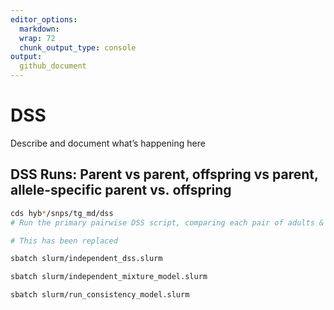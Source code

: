 ```yaml
---
editor_options: 
  markdown: 
  wrap: 72
  chunk_output_type: console
output:
  github_document
---
```


# DSS 

Describe and document what's happening here

## DSS Runs: Parent vs parent, offspring vs parent,  allele-specific parent vs. offspring

```bash
cds hyb*/snps/tg_md/dss
# Run the primary pairwise DSS script, comparing each pair of adults & each pair of offspring alleles.  

# This has been replaced

sbatch slurm/independent_dss.slurm

sbatch slurm/independent_mixture_model.slurm

sbatch slurm/run_consistency_model.slurm

```

<!-- ```{bash, eval = FALSE} -->
<!-- # One rds file per pair per chromosome -->
<!-- # sbatch slurm/run_dss.slurm -->

<!-- # Combine each pair into a bed file, then find overlap between parents and offspring pairs -->
<!-- # sbatch slurm/dss_intersect.slurm -->

<!-- # Add reads per locus data to the dss intersections -->
<!-- # sbatch slurm/merge_methyl_counts.slurm -->

<!-- # Run the allele-specific parent vs. offspring analysis and merge w/ the  -->
<!-- # main result -->
<!-- # sbatch slurm/dss_parent_offspring_single.slurm -->
<!-- # Alternate attempt: -->
<!-- #sbatch --export ALL,delta=0.25,N=8,N_CORE=16 slurm/dss_parent_offspring_single.slurm -->

<!-- ## Finally, run the mixture model -->
<!-- #sbatch --export ALL,delta=0.3,N=8 -d afterok:696683 slurm/run_mixture_model.slurm -->

<!-- ## Also run the consistency model -->

<!-- ## And the bivariate model -->

<!-- # <!-- Non-heritability  -->

<!-- # Now visualize the figure -->
<!-- ``` -->


<!-- Alternate version, where sites are pre-filtered for sample size and forced to be uncorrelated with each other. -->

<!-- ```{bash, eval = FALSE, echo = TRUE} -->




<!-- ``` -->


<!-- ## Asserting directionalty on the DSS data (fold into merge_and_order.slurm) -->

<!-- For the final version of this analysis, we want $\Delta$ to be Maternal - Paternal.  For some cases, this has been lost; however, the data trail exist to identify which samples need to have their signs flipped. -->

<!-- Ordering used by dss: -->
<!-- ```{bash, eval = FALSE} -->
<!-- # Identify order used by DSS -->
<!-- ls pairwise_out/dml_test/*chr1.rds | sed -e 's|.*/||g' -e 's|_chr.*||g' -e 's|_|\t|g' > dss_delta_order.tsv -->
<!-- # Delta is Column 1 - Column 2 -->
<!-- ``` -->


<!-- The ordering they should be in:  -->
<!-- ```{r} -->
<!-- suppressPackageStartupMessages({library(dplyr); library(tibble); library(tidyr); library(glue)}) -->
<!-- dam_sire = tribble( -->
<!-- ~'offspring',	~'dam',	~'sire', -->
<!-- 'X1',	'A1',	'A2', -->
<!-- 'X2',	'A2',	'A1', -->
<!-- 'X3',	'A3',	'A4', -->
<!-- 'X4',	'A4',	'A3', -->
<!-- 'X5',	'A1',	'A3', -->
<!-- 'X6',	'A1',	'A4', -->
<!-- 'X7',	'A2',	'A3', -->
<!-- 'X8',	'A2',	'A4', -->
<!-- ) |> pivot_longer(dam:sire, names_to = 'role', values_to = 'parent')  -->
<!-- # Genome association (g1 vs g2) for allele-specific offspring loci -->
<!-- # This is the data in  dss/offspring_parents.tsv -->
<!-- allele_specific_genomes = tribble( -->
<!-- ~'offspring', ~'g2', ~'g1', # Why did I make the order like this? -->
<!-- "X1",    "A2",      "A1", -->
<!-- "X2",    "A2",      "A1", -->
<!-- "X3",    "A4",      "A3", -->
<!-- "X4",    "A4",      "A3", -->
<!-- "X5",    "A3",      "A1", -->
<!-- "X6",    "A4",      "A1", -->
<!-- "X7",    "A2",      "A3", -->
<!-- "X8",    "A2",      "A4", -->
<!-- ) |> pivot_longer(g1:g2, names_to = 'genome', names_prefix = 'g', values_to = 'parent') |>  -->
<!--   mutate(offspring_asm = glue("{offspring}.{genome}")) -->

<!-- dss_order = tribble(~'first', ~'second', -->
<!--   "A1",      "A2", -->
<!--   "A1",      "A3", -->
<!--   "A1",      "A4", -->
<!--   "A2",      "A3", -->
<!--   "A2",      "A4", -->
<!--   "A3",      "A4", -->
<!--   "X1.1",    "X1.2", -->
<!--   "X2.1",    "X2.2", -->
<!--   "X3.1",    "X3.2", -->
<!--   "X4.1",    "X4.2", -->
<!--   "X5.1",    "X5.2", -->
<!--   "X6.1",    "X6.2", -->
<!--   "X7.2",    "X7.1", -->
<!--   "X8.2",    "X8.1", -->
<!--   ) |> mutate(correct = glue('{first}_{second}'),  -->
<!--               flip = glue("{second}_{first}")) |>  -->
<!--   select(correct, flip) |>  -->
<!--   pivot_longer(everything(), names_to = 'order', values_to = 'concat') -->

<!-- result_table = allele_specific_genomes |>  -->
<!--   left_join(dam_sire, by = c('parent', 'offspring')) |>  -->
<!--   select(-genome) |>  -->
<!--   pivot_longer(c(parent, offspring_asm), names_to = 'generation', values_to = 'id') |>  -->
<!--   pivot_wider(names_from = role, values_from = id) |>  -->
<!--   mutate(concat = glue("{dam}_{sire}")) |>  -->
<!--   left_join(dss_order, by = 'concat') -->

<!-- # So it looks like X2 and X4 need to be flipped (both axes)   -->


<!-- ``` -->

<!-- ### Mixture Model Analysis -->

<!-- ```{bash} -->
<!-- # Write a slurm file that calls the following -->
<!-- #R_BRMS=r-edge_trait_meta -->
<!-- #$R_BRMS mixture_model/dss_mixture_model_cleaned.r -->
<!-- #$R_BRMS mixture_model/dss_mixture_model_extract.r -->
<!-- #r-plotting mixture_model/plot_mixture_model.r -->

<!-- ``` -->

<!-- ## Parent vs. offspring single analyses -->

<!-- ```{bash, eval = FALSE} -->

<!-- ``` -->

